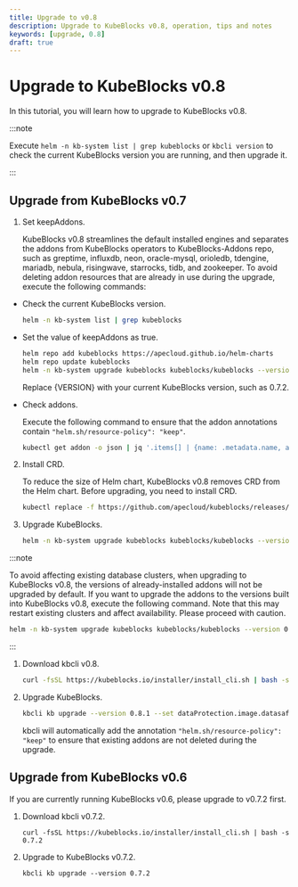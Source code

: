```yaml
---
title: Upgrade to v0.8
description: Upgrade to KubeBlocks v0.8, operation, tips and notes
keywords: [upgrade, 0.8]
draft: true
---
```



# Upgrade to KubeBlocks v0.8

In this tutorial, you will learn how to upgrade to KubeBlocks v0.8.

:::note

Execute `helm -n kb-system list | grep kubeblocks` or `kbcli version` to check the current KubeBlocks version you are running, and then upgrade it.

:::

## Upgrade from KubeBlocks v0.7

<Tabs>

<TabItem value="Helm" label="Helm" default>

1. Set keepAddons.

    KubeBlocks v0.8 streamlines the default installed engines and separates the addons from KubeBlocks operators to KubeBlocks-Addons repo, such as greptime, influxdb, neon, oracle-mysql, orioledb, tdengine, mariadb, nebula, risingwave, starrocks, tidb, and zookeeper. To avoid deleting addon resources that are already in use during the upgrade, execute the following commands:

- Check the current KubeBlocks version.

    ```bash
    helm -n kb-system list | grep kubeblocks
    ```

- Set the value of keepAddons as true.

    ```bash
    helm repo add kubeblocks https://apecloud.github.io/helm-charts
    helm repo update kubeblocks
    helm -n kb-system upgrade kubeblocks kubeblocks/kubeblocks --version \{VERSION\} --set keepAddons=true
    ```

    Replace \{VERSION\} with your current KubeBlocks version, such as 0.7.2.

- Check addons.

    Execute the following command to ensure that the addon annotations contain `"helm.sh/resource-policy": "keep"`.

    ```bash
    kubectl get addon -o json | jq '.items[] | {name: .metadata.name, annotations: .metadata.annotations}'
    ```

2. Install CRD.

    To reduce the size of Helm chart, KubeBlocks v0.8 removes CRD from the Helm chart. Before upgrading, you need to install CRD.

    ```bash
    kubectl replace -f https://github.com/apecloud/kubeblocks/releases/download/v0.8.1/kubeblocks_crds.yaml
    ```

3. Upgrade KubeBlocks.

    ```bash
    helm -n kb-system upgrade kubeblocks kubeblocks/kubeblocks --version 0.8.1 --set dataProtection.image.datasafed.tag=0.1.0
    ```

:::note

To avoid affecting existing database clusters, when upgrading to KubeBlocks v0.8, the versions of already-installed addons will not be upgraded by default. If you want to upgrade the addons to the versions built into KubeBlocks v0.8, execute the following command. Note that this may restart existing clusters and affect availability. Please proceed with caution.

```bash
helm -n kb-system upgrade kubeblocks kubeblocks/kubeblocks --version 0.8.1 --set upgradeAddons=true
```

:::

</TabItem>

<TabItem value="kbcli" label="kbcli">

1. Download kbcli v0.8.

    ```bash
    curl -fsSL https://kubeblocks.io/installer/install_cli.sh | bash -s 0.8.1
    ```

2. Upgrade KubeBlocks.

    ```bash
    kbcli kb upgrade --version 0.8.1 --set dataProtection.image.datasafed.tag=0.1.0
    ```

    kbcli will automatically add the annotation `"helm.sh/resource-policy": "keep"` to ensure that existing addons are not deleted during the upgrade.

</TabItem>

</Tabs>

## Upgrade from KubeBlocks v0.6

If you are currently running KubeBlocks v0.6, please upgrade to v0.7.2 first.

1. Download kbcli v0.7.2.

    ```shell
    curl -fsSL https://kubeblocks.io/installer/install_cli.sh | bash -s 0.7.2
    ```

2. Upgrade to KubeBlocks v0.7.2.

    ```shell
    kbcli kb upgrade --version 0.7.2
    ```